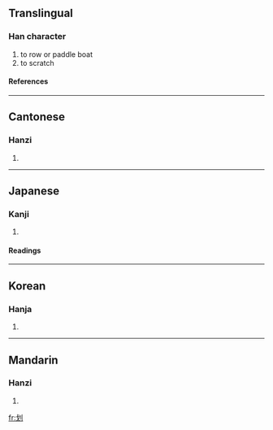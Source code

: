 {{see|劃|画}}

==Translingual==
===Han character===
{{Han char|rn=18|rad=刀|as=04|sn=6|four=5200<sub>0</sub>|canj=戈中弓 (ILN)}}
# to row or paddle boat
# to scratch
====References====
{{Han ref|kx=0137.180|dkj=01893|dj=0309.060|hdz=10326.020|uh=5212|ud=21010|bh=A645|bd=42565}}
----
==Cantonese==
===Hanzi===
{{yue-hanzi|jyut=|y=wa4}}
# {{defn|Cantonese}}
----
==Japanese==
===Kanji===
{{ja-kanji|grade=|rs=刀04}}
# {{defn|Japanese}}
====Readings====
{{ja-readings|on=[[か]] (ka), [[げ]] (ge)|kun=[[さおさす]] (saosasu), [[かま]] (kama), [[さく]] (saku)}}
----
==Korean==
===Hanja===
{{ko-hanja|hangeul=화|rv=hwa|mr=hwa}}
# {{defn|Korean}}
----
==Mandarin==
===Hanzi===
{{cmn-hanzi|tra=劃|pin=[[huá]] (hua2)|wg=hua<sup>2</sup>}}
# {{defn|Mandarin}}

[[fr:划]]